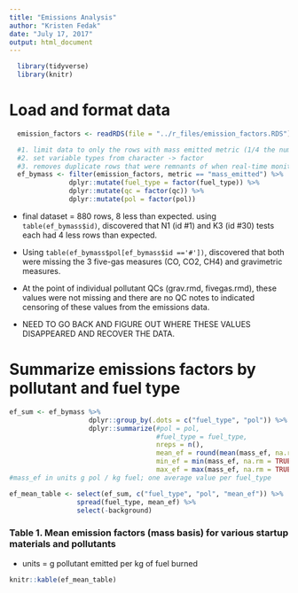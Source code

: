 ```yaml
---
title: "Emissions Analysis"
author: "Kristen Fedak"
date: "July 17, 2017"
output: html_document
---
```



```r
  library(tidyverse)
  library(knitr)
```

# Load and format data
```r
  emission_factors <- readRDS(file = "../r_files/emission_factors.RDS")
```

```r
  #1. limit data to only the rows with mass emitted metric (1/4 the number of rows of original - exlude concentrations,mass of carbon emitted, and instrument) 
  #2. set variable types from character -> factor
  #3. removes duplicate rows that were remnants of when real-time monitors had timestamps, so multiple rows per test even though the mass_ef was a single value for the test. 
  ef_bymass <- filter(emission_factors, metric == "mass_emitted") %>%
               dplyr::mutate(fuel_type = factor(fuel_type)) %>%
               dplyr::mutate(qc = factor(qc)) %>%
               dplyr::mutate(pol = factor(pol))
```
* final dataset = 880 rows, 8 less than expected. using `table(ef_bymass$id)`, discovered that N1 (id #1) and K3 (id #30) tests each had 4 less rows than expected. 
* Using `table(ef_bymass$pol[ef_bymass$id =='#'])`, discovered that both were missing the 3 five-gas measures (CO, CO2, CH4) and gravimetric measures. 
* At the point of individual pollutant QCs (grav.rmd, fivegas.rmd), these values were not missing and there are no QC notes to indicated censoring of these values from the emissions data. 

* NEED TO GO BACK AND FIGURE OUT WHERE THESE VALUES DISAPPEARED AND RECOVER THE DATA. 


# Summarize emissions factors by pollutant and fuel type
```r
ef_sum <- ef_bymass %>%
                    dplyr::group_by(.dots = c("fuel_type", "pol")) %>%
                    dplyr::summarize(#pol = pol,
                                     #fuel_type = fuel_type,
                                     nreps = n(),
                                     mean_ef = round(mean(mass_ef, na.rm = TRUE), 4),
                                     min_ef = min(mass_ef, na.rm = TRUE),
                                     max_ef = max(mass_ef, na.rm = TRUE)) 
#mass_ef in units g pol / kg fuel; one average value per fuel_type

ef_mean_table <- select(ef_sum, c("fuel_type", "pol", "mean_ef")) %>%
                 spread(fuel_type, mean_ef) %>%
                 select(-background)
```

### Table 1. Mean emission factors (mass basis) for various startup materials and pollutants
* units = g pollutant emitted per kg of fuel burned
```r
knitr::kable(ef_mean_table)
```

# 